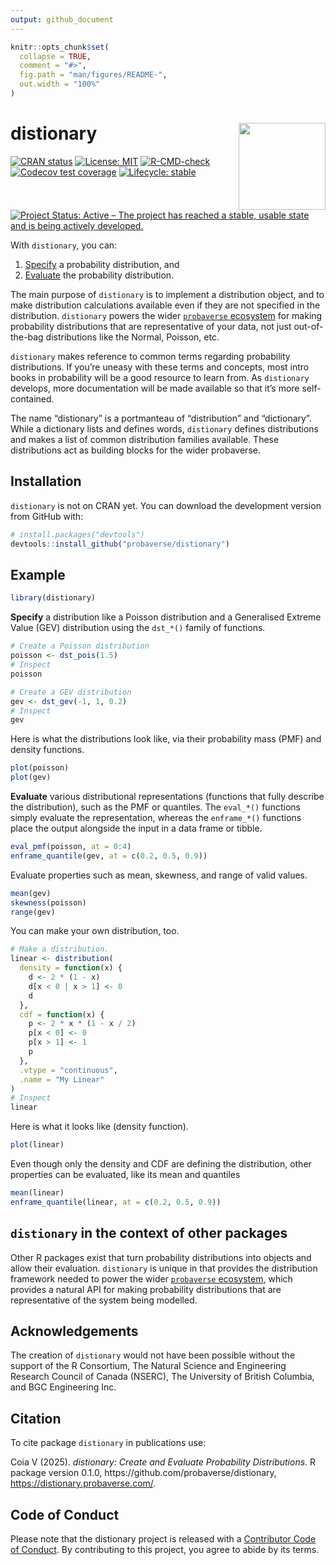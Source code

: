 ```yaml
---
output: github_document
---
```


<!-- README.md is generated from README.Rmd. Please edit that file -->

```r
knitr::opts_chunk$set(
  collapse = TRUE,
  comment = "#>",
  fig.path = "man/figures/README-",
  out.width = "100%"
)
```

# distionary <img src='man/figures/logo.png' align="right" height="139" />

<!-- badges: start -->
[![CRAN status](https://www.r-pkg.org/badges/version/distionary)](https://CRAN.R-project.org/package=distionary)
[![License: MIT](https://img.shields.io/badge/license-MIT-blue.svg)](https://cran.r-project.org/web/licenses/MIT)
[![R-CMD-check](https://github.com/probaverse/distionary/actions/workflows/R-CMD-check.yaml/badge.svg)](https://github.com/probaverse/distionary/actions/workflows/R-CMD-check.yaml)
[![Codecov test coverage](https://codecov.io/gh/probaverse/distionary/graph/badge.svg)](https://app.codecov.io/gh/probaverse/distionary)
[![Lifecycle: stable](https://img.shields.io/badge/lifecycle-stable-brightgreen.svg)](https://lifecycle.r-lib.org/articles/stages.html#stable)
[![Project Status: Active – The project has reached a stable, usable state and is being actively developed.](https://www.repostatus.org/badges/latest/active.svg)](https://www.repostatus.org/#active)
<!-- badges: end -->

With `distionary`, you can:

1. [Specify](https://distionary.probaverse.com/articles/specify) a probability distribution, and
2. [Evaluate](https://distionary.probaverse.com/articles/evaluate) the probability distribution.

The main purpose of `distionary` is to implement a distribution object, and to make distribution calculations available even if they are not specified in the distribution. `distionary` powers the wider [`probaverse` ecosystem](https://probaverse.com) for making probability distributions that are representative of your data, not just out-of-the-bag distributions like the Normal, Poisson, etc.

`distionary` makes reference to common terms regarding probability distributions. If you're uneasy with these terms and concepts, most intro books in probability will be a good resource to learn from. As `distionary` develops, more documentation will be made available so that it's more self-contained.

The name "distionary" is a portmanteau of "distribution" and "dictionary". While a dictionary lists and defines words, `distionary` defines distributions and makes a list of common distribution families available. These distributions act as building blocks for the wider probaverse.

## Installation

`distionary` is not on CRAN yet. You can download the development version from GitHub with:

``` r
# install.packages("devtools")
devtools::install_github("probaverse/distionary")
```

## Example

```r
library(distionary)
```

**Specify** a distribution like a Poisson distribution and a Generalised Extreme Value (GEV) distribution using the `dst_*()` family of functions.

```r
# Create a Poisson distribution
poisson <- dst_pois(1.5)
# Inspect
poisson
```

```r
# Create a GEV distribution
gev <- dst_gev(-1, 1, 0.2)
# Inspect
gev
```

Here is what the distributions look like, via their probability mass (PMF) and density functions.

```r
plot(poisson)
plot(gev)
```

**Evaluate** various distributional representations (functions that fully describe the distribution), such as the PMF or quantiles. The `eval_*()` functions simply evaluate the representation, whereas the `enframe_*()` functions place the output alongside the input in a data frame or tibble.

```r
eval_pmf(poisson, at = 0:4)
enframe_quantile(gev, at = c(0.2, 0.5, 0.9))
```

Evaluate properties such as mean, skewness, and range of valid values.

```r
mean(gev)
skewness(poisson)
range(gev)
```

You can make your own distribution, too. 

```r
# Make a distribution.
linear <- distribution(
  density = function(x) {
    d <- 2 * (1 - x)
    d[x < 0 | x > 1] <- 0
    d
  },
  cdf = function(x) {
    p <- 2 * x * (1 - x / 2)
    p[x < 0] <- 0
    p[x > 1] <- 1
    p
  },
  .vtype = "continuous",
  .name = "My Linear"
)
# Inspect
linear
```

Here is what it looks like (density function).

```r
plot(linear)
```

Even though only the density and CDF are defining the distribution, other properties can be evaluated, like its mean and quantiles

```r
mean(linear)
enframe_quantile(linear, at = c(0.2, 0.5, 0.9))
```

## `distionary` in the context of other packages

Other R packages exist that turn probability distributions into objects and allow their evaluation. `distionary` is unique in that provides the distribution framework needed to power the wider [`probaverse` ecosystem](https://probaverse.com), which provides a natural API for making probability distributions that are representative of the system being modelled.

## Acknowledgements

The creation of `distionary` would not have been possible without the support of the R Consortium, The Natural Science and Engineering Research Council of Canada (NSERC), The University of British Columbia, and BGC Engineering Inc.

## Citation

To cite package `distionary` in publications use:

  Coia V (2025). _distionary: Create and Evaluate Probability Distributions_. R
  package version 0.1.0, https://github.com/probaverse/distionary,
  <https://distionary.probaverse.com/>.

## Code of Conduct

Please note that the distionary project is released with a [Contributor Code of Conduct](https://distionary.probaverse.com/CODE_OF_CONDUCT.html). By contributing to this project, you agree to abide by its terms.
